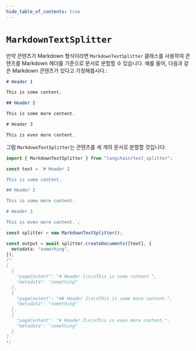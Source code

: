 ```yaml
---
hide_table_of_contents: true
---
```


# `MarkdownTextSplitter`

만약 콘텐츠가 Markdown 형식이라면 `MarkdownTextSplitter` 클래스를 사용하여 콘텐츠를 Markdown 헤더를 기준으로 문서로 분할할 수 있습니다. 예를 들어, 다음과 같은 Markdown 콘텐츠가 있다고 가정해봅시다.:

```markdown
# Header 1

This is some content.

## Header 2

This is some more content.

# Header 3

This is even more content.
```

그럼 `MarkdownTextSplitter`는 콘텐츠를 세 개의 문서로 분할할 것입니다:

```typescript
import { MarkdownTextSplitter } from "langchain/text_splitter";

const text = `# Header 1

This is some content.

## Header 2

This is some more content.

# Header 3

This is even more content.`;

const splitter = new MarkdownTextSplitter();

const output = await splitter.createDocuments([text], {
  metadata: "something",
});
/*
[
  {
    "pageContent": "# Header 1\n\nThis is some content.",
    "metadata": "something"
  },
  {
    "pageContent": "## Header 2\n\nThis is some more content.",
    "metadata": "something"
  },
  {
    "pageContent": "# Header 3\n\nThis is even more content.",
    "metadata": "something"
  }
]
*/
```
